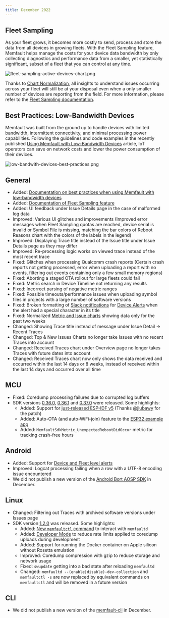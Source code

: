 ```yaml
---
title: December 2022
---
```


## Fleet Sampling

As your fleet grows, it becomes more costly to send, process and store the data
from all devices in growing fleets. With the Fleet Sampling feature, Memfault
helps manage the costs for your device data bandwidth by only collecting
diagnostics and performance data from a smaller, yet statistically significant,
subset of a fleet that you can control at any time.

![fleet-sampling-active-devices-chart.png](/img/blog/2022-12-31-Fleet-Sampling-Active-Devices-Chart.png)

Thanks to [Chart Normalization](/docs/platform/charts/#chart-normalization), all
insights to understand issues occurring across your fleet will still be at your
disposal even when a only smaller number of devices are reporting from the
field. For more information, please refer to the
[Fleet Sampling documentation](/docs/platform/fleet-sampling/).

## Best Practices: Low-Bandwidth Devices

Memfault was built from the ground up to handle devices with limited bandwidth,
intermittent connectivity, and minimal processing power capabilities. Following
the guidelines and code examples in the recently published
[Using Memfault with Low-Bandwidth Devices](/docs/best-practices/low-bandwidth-devices/)
article, IoT operators can save on network costs and lower the power consumption
of their devices.

![low-bandwith-devices-best-practices.png](/img/blog/2022-12-31-Low-Bandwith-Devices-Best-Practices.png)

<!-- truncate -->

## General

- Added:
  [Documentation on best practices when using Memfault with low-bandwidth devices](/docs/best-practices/low-bandwidth-devices)
- Added:
  [Documentation of Fleet Sampling feature](/docs/platform/fleet-sampling)
- Added: UI feedback under Issue Details page in the case of malformed log data
- Improved: Various UI glitches and improvements (Improved error messages when
  Fleet Sampling quotas are reached, device serial is invalid or
  [Symbol File](/docs/mcu/symbol-file-build-ids/) is missing, matching the bar
  colors of Reboot Reasons chart with the colors of the labels in the legend)
- Improved: Displaying Trace title instead of the Issue title under Issue
  Details page as they may differ
- Improved: Re-processing logic works on viewed trace instead of the most recent
  trace
- Fixed: Glitches when processing Qualcomm crash reports (Certain crash reports
  not getting processed, error when uploading a report with no events, filtering
  out events containing only a few small memory regions)
- Fixed: Aborting a staged OTA rollout for large fleets could fail
- Fixed: Metric search in Device Timeline not returning any results
- Fixed: Incorrect parsing of negative metric ranges
- Fixed: Possible timeouts/performance issues when uploading symbol files in
  projects with a large number of software versions
- Fixed: Broken formatting of
  [Slack notifications](/docs/platform/notifications) for
  [Device Alerts](/docs/platform/alerts) when the alert had a special character
  in its title
- Fixed: Normalized
  [Metric and Issue charts](/docs/platform/charts#metric-charts) showing data
  only for the past two weeks
- Changed: Showing Trace title instead of message under Issue Detail → Recent
  Traces
- Changed: Top & New Issues Charts no longer take Issues with no recent Traces
  into account
- Changed: Received Traces chart under Overview page no longer takes Traces with
  future dates into account
- Changed: Received Traces chart now only shows the data received and occurred
  within the last 14 days or 8 weeks, instead of received within the last 14
  days and occurred over all time

## MCU

- Fixed: Coredump processing failures due to corrupted log buffers
- SDK versions
  [0.36.0](https://github.com/memfault/memfault-firmware-sdk/blob/master/CHANGES.md#changes-between-memfault-sdk-0360-and-sdk-0350---dec-6-2022),
  [0.36.1](https://github.com/memfault/memfault-firmware-sdk/blob/master/CHANGES.md#changes-between-memfault-sdk-0361-and-sdk-0360---dec-9-2022)
  and
  [0.37.0](https://github.com/memfault/memfault-firmware-sdk/blob/master/CHANGES.md#changes-between-memfault-sdk-0370-and-sdk-0361---dec-16-2022)
  were released. Some highlights:
  - Added: Support for
    [just-released ESP-IDF v5](https://github.com/espressif/esp-idf/releases/tag/v5.0)
    (Thanks [@jlubawy](https://github.com/jlubawy) for the patch)
  - Added: Auto-OTA (and auto-WiFi-join) feature to the
    [ESP32 example app](https://github.com/memfault/memfault-firmware-sdk/blob/master/examples/esp32)
  - Added: `MemfaultSdkMetric_UnexpectedRebootDidOccur` metric for tracking
    crash-free hours

## Android

- Added: Support for [Device and Fleet level alerts](/docs/platform/alerts)
- Improved: Logcat processing failing when a row with a UTF-8 encoding issue
  encountered
- We did not publish a new version of the
  [Android Bort AOSP SDK](https://github.com/memfault/bort) in December.

## Linux

- Changed: Filtering out Traces with archived software versions under Issues
  page
- SDK version
  [1.2.0](https://github.com/memfault/memfault-linux-sdk/blob/kirkstone/CHANGELOG.md#120---2022-12-26)
  was released. Some highlights:
  - Added:
    [New `memfaultctl` command](/docs/linux/reference-memfaultctl-cli/#memfaultctl-commands)
    to interact with `memfaultd`
  - Added:
    [Developer Mode](/docs/linux/reference-memfaultctl-cli/#developer-mode) to
    reduce rate limits applied to coredump uploads during development
  - Added: Support for running the Docker container on Apple silicon without
    Rosetta emulation
  - Improved: Coredump compression with gzip to reduce storage and network usage
  - Fixed: `swupdate` getting into a bad state after reloading `memfaultd`
  - Changed: `memfaultd --(enable|disable)-dev-collection` and `memfaultctl -s`
    are now replaced by equivalent commands on `memfaultctl` and will be removed
    in a future version

## CLI

- We did not publish a new version of the
  [memfault-cli](https://pypi.org/project/memfault-cli/) in December.
